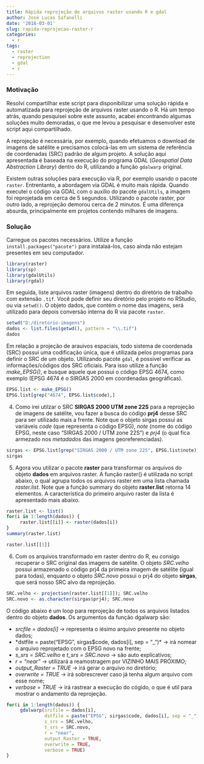 ```yaml
---
title: Rápida reprojeção de arquivos raster usando R e gdal
author: José Lucas Safanelli
date: '2018-03-01'
slug: rapida-reprojecao-raster-r
categories:
  - r
tags:
  - raster
  - reprojection
  - gdal
  - r
---
```


### Motivação


Resolvi compartilhar este script para disponibilizar uma solução rápida e automatizada para reprojeção de arquivos raster usando o R. Há um tempo atrás, quando pesquisei sobre este assunto, acabei encontrando algumas soluções muito demoradas, o que me levou a pesquisar e desenvolver este script aqui compartilhado.

A reprojeção é necessária, por exemplo, quando efetuamos o download de imagens de satélite e precisamos colocá-las em um sistema de referência de coordenadas (SRC) padrão de algum projeto. A solução aqui apresentada é baseada na execução do programa GDAL (*Geospatial Data Abstraction Library*) dentro do R, utilizando a função `gdalwarp` original.

Existem outras soluções para execução via R, por exemplo usando o pacote `raster`. Entrentanto, a abordagem via GDAL é muito mais rápida. Quando executei o código via GDAL com o auxílio do pacote `gdalUtils`, a imagem foi reprojetada em cerca de 5 segundos. Utilizando o pacote raster, por outro lado, a reprojeção demorou cerca de 2 minutos. É uma diferença absurda, principalmente em projetos contendo milhares de imagens.

### Solução

Carregue os pacotes necessários. Utilize a função `install.packages("pacote")` para instalaá-los, caso ainda não estejam presentes em seu computador.

```r
library(raster)
library(sp)
library(gdalUtils)
library(rgdal)
```
  
Em seguida, liste arquivos raster (imagens) dentro do diretório de trabalho com extensão `.tif`. Você pode definir seu diretório pelo projeto no RStudio, ou via `setwd()`. O objeto dados, que contém o nome das imagens, será utilizado para depois conversão interna do R via pacote `raster`.

```r
setwd("D:/diretorio-imagens")
dados <- list.files(getwd(), pattern = "\\.tif")
dados
```
  
Em relação a projeção de arauivos espaciais, todo sistema de coordenada (SRC) possui uma codificação única, que é utilizada pelos programas para definir o SRC de um objeto. Utilizando pacote `gdal`, é possível verificar as informações/códigos dos SRC oficiais. Para isso utilize a função *make_EPSG()*, e busque aquele que possui o código EPSG 4674, como exemplo (EPSG 4674 é o SIRGAS 2000 em coordenadas geográficas).  
  
```r
EPSG.list <- make_EPSG()
EPSG.list[grep("4674", EPSG.list$code),]
```
  
4. Como irei utilzar o SRC **SIRGAS 2000 UTM zone 22S** para a reprojeção de imagens de satélite, vou fazer a busca do código **prj4** desse SRC para ser utilizado mais a frente. Note que o objeto sirgas possui as variáveis *code* (que representa o código EPSG), *note* (nome do código EPSG, neste caso "SIRGAS 2000 / UTM zone 22S") e *prj4* (o qual fica armezado nos *metadados* das imagens georeferenciadas).  
  
```r
sirgas <- EPSG.list[grep("SIRGAS 2000 / UTM zone 22S", EPSG.list$note),]
sirgas
```
  
5. Agora vou utilizar o pacote **raster** para transformar os arquivos do objeto **dados** em arquivos raster. A função raster() é utilizada no script abaixo, o qual agrupa todos os arquivos raster em uma lista chamada *raster.list*. Note que a função summary do objeto **raster.list** retorna 14 elementos. A característica do primeiro arquivo raster da lista é apresentado mais abaixo.
  
```r
raster.list <- list()
for(i in 1:length(dados)) {
     raster.list[[i]] <- raster(dados[i])
}
summary(raster.list)
```
```r
raster.list[[1]]
```
  
6. Com os arquivos transformado em raster dentro do R, eu consigo recuperar o SRC original das imagens de satélite. O objeto *SRC.velho* possui armazenado o código prj4 da primeira imagem de satélite (igual para todas), enquanto o objeto *SRC.novo* possui o prj4 do objeto **sirgas**, que será nosso SRC alvo da reprojeção.  
  
```r
SRC.velho <- projection(raster.list[[1]]); SRC.velho
SRC.novo <- as.character(sirgas$prj4); SRC.novo
```
  
O código abaixo é um loop para reprojeção de todos os arquivos listados dentro do objeto **dados**. Os argumentos da função dgalwarp são:  
  
* *srcfile = dados[i]* -> representa o iésimo arquivo presente no objeto dados;
* *dstfile = paste("EPSG", sirgas$code, dados[i], sep = "_")* -> irá nomear o arquivo reprojetado com o EPSG novo na frente;  
* *s_srs = SRC.velho* e *t_srs = SRC.novo* -> são auto explicativos;  
* *r = "near"* -> utilizará a reamostragem por VIZINHO MAIS PRÓXIMO;
* *output_Raster = TRUE* -> irá gerar o arquivo no diretório;  
* *overwrite = TRUE* -> irá sobrescrever caso já tenha algum arquivo com esse nome;  
* *verbose = TRUE* -> irá rastrear a execução do cógido, o que é util para mostrar o andamento da reprojeção.
  
```r
for(i in 1:length(dados)) {
     gdalwarp(srcfile = dados[i],
              dstfile = paste("EPSG", sirgas$code, dados[i], sep = "_"),
              s_srs = SRC.velho,
              t_srs = SRC.novo,
              r = "near",
              output_Raster = TRUE,
              overwrite = TRUE,
              verbose = TRUE)
}

```